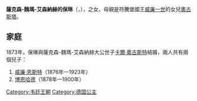{{Multiple issues|
{{Expand language|1=en|time=2021-01-13T10:23:44+00:00}}
{{Unreferenced|time=2021-01-13T10:23:44+00:00}}
}}
{{Infobox noble
| name        = 薩克森-魏瑪-艾森納赫的保琳
| image       = Princess Pauline of Saxe-Weimar (1852-1904).png
| birth_date  = {{birth date|1852|7|25|df=y}}
| birth_place = [[斯圖加特|斯圖加特]]
| death_date  = {{death date and age|1904|5|17|1852|7|25|df=y}}
| death_place = [[奧爾泰|奧爾泰]]
| noble family= [[韋廷王朝|韋廷王朝]]
| father      = [[薩克森-魏瑪-艾森納赫的赫爾曼|薩克森-魏瑪-艾森納赫的赫爾曼]]
| mother      = [[符騰堡的奧古斯塔|符騰堡的奧古斯塔]]
}}
'''薩克森-魏瑪-艾森納赫的保琳'''（{{lang-de|Pauline von Sachsen-Weimar-Eisenach}}，{{bd|1852年|7月25日|1904年|5月17日}}），{{le|薩克森-魏瑪-艾森納赫的赫爾曼|Prince Hermann of Saxe-Weimar-Eisenach (1825–1901)}}之女，母親是符騰堡國王[[威廉一世_(符騰堡)|威廉一世]]的女兒[[符騰堡的奧古斯塔|奧古斯塔]]。

== 家庭 ==
1873年，保琳與薩克森-魏瑪-艾森納赫大公世子[[卡尔·奥古斯特_(萨克森-魏玛-艾森纳赫大公世子)|卡爾·奧古斯特]]結婚，兩人共有兩個兒子：
# [[威廉·恩斯特_(萨克森-魏玛-艾森纳赫)|威廉·恩斯特]]（1876年—1923年）
# [[博恩哈德_(萨克森-魏玛-艾森纳赫王子)|博恩哈德]]（1878年—1900年）

[[Category:韦廷王朝|Category:韦廷王朝]]
[[Category:德国公主|Category:德国公主]]